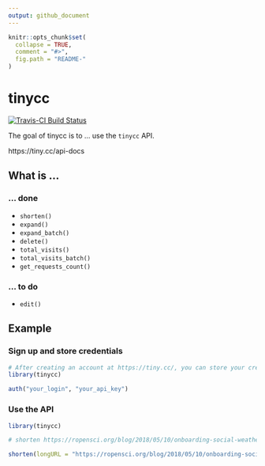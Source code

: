 ```yaml
---
output: github_document
---
```


<!-- README.md is generated from README.Rmd. Please edit that file -->

```r
knitr::opts_chunk$set(
  collapse = TRUE,
  comment = "#>",
  fig.path = "README-"
)
```

# tinycc

[![Travis-CI Build Status](https://travis-ci.org/ottlngr/tinycc.svg?branch=master)](https://travis-ci.org/ottlngr/tinycc)

The goal of tinycc is to ... use the `tinycc` API.

https://tiny.cc/api-docs

## What is ...

### ... done

* `shorten()`
* `expand()`
* `expand_batch()`
* `delete()`
* `total_visits()`
* `total_visits_batch()` 
* `get_requests_count()`

### ... to do

* `edit()`

## Example

### Sign up and store credentials

```r

# After creating an account at https://tiny.cc/, you can store your credentials using auth()
library(tinycc)

auth("your_login", "your_api_key")
```

### Use the API

```r
library(tinycc)

# shorten https://ropensci.org/blog/2018/05/10/onboarding-social-weather/ to http:/tiny.cc/ros002

shorten(longURL = "https://ropensci.org/blog/2018/05/10/onboarding-social-weather/", shortURL = "ros002")
```

